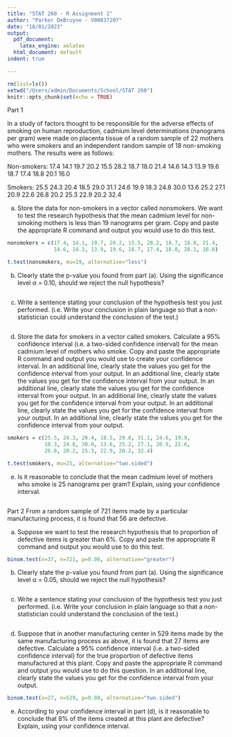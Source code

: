 ```yaml
---
title: "STAT 260 - R Assignment 1"
author: "Parker DeBruyne - V00837207"
date: "18/01/2023"
output:
  pdf_document:
    latex_engine: xelatex
  html_document: default
indent: true

---
```


```r
rm(list=ls())
setwd("/Users/admin/Documents/School/STAT 260")
knitr::opts_chunk$set(echo = TRUE)
```

Part 1

In a study of factors thought to be responsible for the adverse effects of smoking on human reproduction, cadmium level determinations (nanograms per gram) were made on placenta tissue of a random sample of 22 mothers who were smokers and an independent random sample of 18 non-smoking mothers. The results were as follows: 

Non-smokers: 17.4 14.1 19.7 20.2 15.5 28.2 18.7 18.0 21.4 14.6 14.3 13.9 19.6 18.7 17.4 18.8 20.1 16.0 

Smokers: 25.5 24.3 20.4 18.5 29.0 31.1 24.6 19.9 18.3 24.8 30.0 13.6 25.2 27.1 20.9 22.6 26.8 20.2 25.3 22.9 20.2 32.4 

(a) Store the data for non-smokers in a vector called nonsmokers. We want to test the research hypothesis that the mean cadmium level for non-smoking mothers is less than 19 nanograms per gram. Copy and paste the appropriate R command and output you would use to do this test. 
```r
nonsmokers = c(17.4, 14.1, 19.7, 20.2, 15.5, 28.2, 18.7, 18.0, 21.4, 
               14.6, 14.3, 13.9, 19.6, 18.7, 17.4, 18.8, 20.1, 16.0)

t.test(nonsmokers, mu=19, alternative="less")
```

(b) Clearly state the p-value you found from part (a). Using the significance level α = 0.10, should we reject the null hypothesis? 
```r

```

(c) Write a sentence stating your conclusion of the hypothesis test you just performed. (i.e. Write your conclusion in plain language so that a non-statistician could understand the conclusion of the test.) 
```r

```

(d) Store the data for smokers in a vector called smokers. Calculate a 95% confidence interval (i.e. a two-sided confidence interval) for the mean cadmium level of mothers who smoke. Copy and paste the appropriate R command and output you would use to create your confidence interval. In an additional line, clearly state the values you get for the confidence interval from your output. In an additional line, clearly state the values you get for the confidence interval from your output. In an additional line, clearly state the values you get for the confidence interval from your output. In an additional line, clearly state the values you get for the confidence interval from your output. In an additional line, clearly state the values you get for the confidence interval from your output. In an additional line, clearly state the values you get for the confidence interval from your output. 
```r
smokers = c(25.5, 24.3, 20.4, 18.5, 29.0, 31.1, 24.6, 19.9, 
            18.3, 24.8, 30.0, 13.6, 25.2, 27.1, 20.9, 22.6, 
            26.8, 20.2, 25.3, 22.9, 20.2, 32.4)

t.test(smokers, mu=25, alternative="two.sided")
```

(e) Is it reasonable to conclude that the mean cadmium level of mothers who smoke is 25 nanograms per gram? Explain, using your confidence interval. 
```r

```

Part 2
From a random sample of 721 items made by a particular manufacturing process, it is found that 56 are defective. 

(a) Suppose we want to test the research hypothesis that to proportion of defective items is greater than 6%. Copy and paste the appropriate R command and output you would use to do this test. 
```r
binom.test(x=37, n=721, p=0.06, alternative="greater")
```

(b) Clearly state the p-value you found from part (a). Using the significance level α = 0.05, should we reject the null hypothesis? 
```r

```

(c) Write a sentence stating your conclusion of the hypothesis test you just performed. (i.e. Write your conclusion in plain language so that a non-statistician could understand the conclusion of the test.) 
```r

```

(d) Suppose that in another manufacturing center in 529 items made by the same manufacturing process as above, it is found that 27 items are defective. Calculate a 95% confidence interval (i.e. a two-sided confidence interval) for the true proportion of defective items manufactured at this plant. Copy and paste the appropriate R command and output you would use to do this question. In an additional line, clearly state the values you get for the confidence interval from your output. 
```r
binom.test(x=27, n=529, p=0.08, alternative="two.sided")
```

(e) According to your confidence interval in part (d), is it reasonable to conclude that 8% of the items created at this plant are defective? Explain, using your confidence interval.
```r

```








